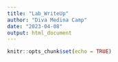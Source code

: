 ```yaml
---
title: "Lab_WriteUp"
author: "Diva Medina Camp"
date: "2023-04-08"
output: html_document
---
```





```r
knitr::opts_chunk$set(echo = TRUE)
```

